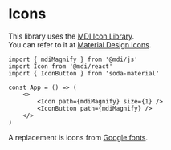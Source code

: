 # Icons

This library uses the [MDI Icon Library](https://pictogrammers.com/library/mdi/).  
You can refer to it at [Material Design Icons](https://materialdesignicons.com/).

```tsx
import { mdiMagnify } from '@mdi/js'
import Icon from '@mdi/react'
import { IconButton } from 'soda-material'

const App = () => (
    <>
        <Icon path={mdiMagnify} size={1} />
        <IconButton path={mdiMagnify} />
    </>
)
```

A replacement is icons from [Google fonts](https://fonts.google.com/icons).

